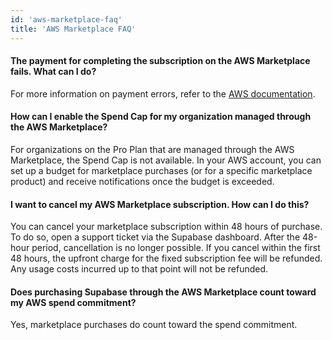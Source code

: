 ```yaml
---
id: 'aws-marketplace-faq'
title: 'AWS Marketplace FAQ'
---
```


#### The payment for completing the subscription on the AWS Marketplace fails. What can I do?

For more information on payment errors, refer to the [AWS documentation](https://docs.aws.amazon.com/marketplace/latest/buyerguide/buyer-paying-for-products.html#payment-methods).

#### How can I enable the Spend Cap for my organization managed through the AWS Marketplace?

For organizations on the Pro Plan that are managed through the AWS Marketplace, the Spend Cap is not available.
In your AWS account, you can set up a budget for marketplace purchases (or for a specific marketplace product) and receive notifications once the budget is exceeded.

#### I want to cancel my AWS Marketplace subscription. How can I do this?

You can cancel your marketplace subscription within 48 hours of purchase. To do so, open a support ticket via the Supabase dashboard. After the 48-hour period, cancellation is no longer possible. If you cancel within the first 48 hours, the upfront charge for the fixed subscription fee will be refunded. Any usage costs incurred up to that point will not be refunded.

#### Does purchasing Supabase through the AWS Marketplace count toward my AWS spend commitment?

Yes, marketplace purchases do count toward the spend commitment.
